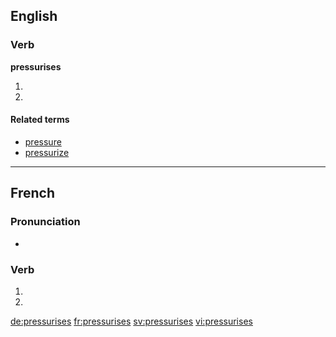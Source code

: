 {{also|pressurisés}}
==English==

===Verb===
'''pressurises'''

# {{en-third-person singular of|pressurise}}
# {{alternative spelling of|pressurizes}}

====Related terms====
* [[pressure]]
* [[pressurize]]

----

==French==

===Pronunciation===
* {{homophones|lang=fr|pressurise|pressurisent}}

===Verb===
{{fr-verb-form}}

# {{conjugation of|pressuriser||2|s|pres|ind|lang=fr}}
# {{conjugation of|pressuriser||2|s|pres|sub|lang=fr}}

[[de:pressurises]]
[[fr:pressurises]]
[[sv:pressurises]]
[[vi:pressurises]]